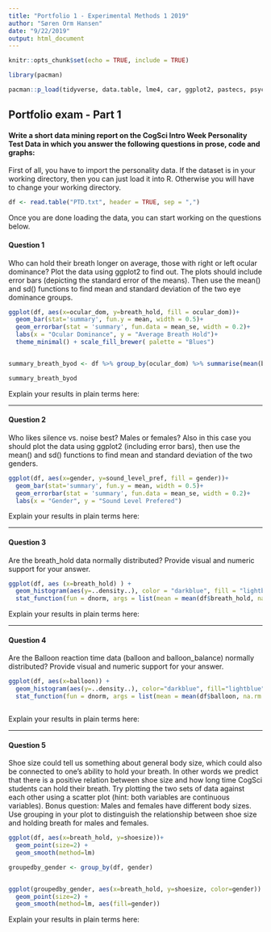 ```yaml
---
title: "Portfolio 1 - Experimental Methods 1 2019"
author: "Søren Orm Hansen"
date: "9/22/2019"
output: html_document
---
```


```r
knitr::opts_chunk$set(echo = TRUE, include = TRUE)

library(pacman)

pacman::p_load(tidyverse, data.table, lme4, car, ggplot2, pastecs, psych)

```


## Portfolio exam - Part 1

#### Write a short data mining report on the CogSci Intro Week Personality Test Data in which you answer the following questions in prose, code and graphs:

First of all, you have to import the personality data. If the dataset is in your working directory, then you can just load it into R. Otherwise you will have to change your working directory.

```r
df <- read.table("PTD.txt", header = TRUE, sep = ",")

```

Once you are done loading the data, you can start working on the questions below.

#### Question 1

Who can hold their breath longer on average, those with right or left ocular dominance? Plot the data using ggplot2 to find out. The plots should include error bars (depicting the standard error of the means). Then use the mean() and sd() functions to find mean and standard deviation of the two eye dominance groups.


```r
ggplot(df, aes(x=ocular_dom, y=breath_hold, fill = ocular_dom))+
  geom_bar(stat='summary', fun.y = mean, width = 0.5)+
  geom_errorbar(stat = 'summary', fun.data = mean_se, width = 0.2)+
  labs(x = "Ocular Dominance", y = "Average Breath Hold")+
  theme_minimal() + scale_fill_brewer( palette = "Blues")


summary_breath_byod <- df %>% group_by(ocular_dom) %>% summarise(mean(breath_hold), sd(breath_hold),Count=n())

summary_breath_byod

```

Explain your results in plain terms here: 

---

#### Question 2

Who likes silence vs. noise best? Males or females? Also in this case you should plot the data using ggplot2 (including error bars), then use the mean() and sd() functions to find mean and standard deviation of the two genders.

```r
ggplot(df, aes(x=gender, y=sound_level_pref, fill = gender))+
  geom_bar(stat='summary', fun.y = mean, width = 0.5)+
  geom_errorbar(stat = 'summary', fun.data = mean_se, width = 0.2)+
  labs(x = "Gender", y = "Sound Level Prefered")


```

Explain your results in plain terms here: 

---

#### Question 3

Are the breath_hold data normally distributed? Provide visual and numeric support for your answer.

```r
ggplot(df, aes (x=breath_hold) ) + 
  geom_histogram(aes(y=..density..), color = "darkblue", fill = "lightblue", binwidth = 5) +
  stat_function(fun = dnorm, args = list(mean = mean(df$breath_hold, na.rm = TRUE), sd = sd(df$breath_hold, na.rm = TRUE)), colour = "black", size = 1)


```


Explain your results in plain terms here: 

---

#### Question 4

Are the Balloon reaction time data (balloon and balloon_balance) normally distributed? Provide visual and numeric support for your answer.

```r
ggplot(df, aes(x=balloon)) +
  geom_histogram(aes(y=..density..), color="darkblue", fill="lightblue", binwidth = 5)+
  stat_function(fun = dnorm, args = list(mean = mean(df$balloon, na.rm = TRUE), sd = sd(df$balloon, na.rm = TRUE)), colour = "black", size = 1)



```


Explain your results in plain terms here: 

---

#### Question 5

Shoe size could tell us something about general body size, which could also be connected to one's ability to hold your breath. In other words we predict that there is a positive relation between shoe size and how long time CogSci students can hold their breath. Try plotting the two sets of data against each other using a scatter plot (hint: both variables are continuous variables). Bonus question: Males and females have different body sizes. Use grouping in your plot to distinguish the relationship between shoe size and holding breath for males and females.

```r
ggplot(df, aes(x=breath_hold, y=shoesize))+
  geom_point(size=2) + 
  geom_smooth(method=lm)


```

```r
groupedby_gender <- group_by(df, gender)


ggplot(groupedby_gender, aes(x=breath_hold, y=shoesize, color=gender)) +
  geom_point(size=2) +
  geom_smooth(method=lm, aes(fill=gender))


```


Explain your results in plain terms here: 




